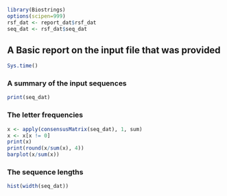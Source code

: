 ```r
library(Biostrings)
options(scipen=999)
rsf_dat <- report_dat$rsf_dat
seq_dat <- rsf_dat$seq_dat
```

## A Basic report on the input file that was provided

```r
Sys.time()
```

### A summary of the input sequences

```r
print(seq_dat)
```

### The letter frequencies

```r
x <- apply(consensusMatrix(seq_dat), 1, sum)
x <- x[x != 0]
print(x)
print(round(x/sum(x), 4))
barplot(x/sum(x))
```

### The sequence lengths

```r
hist(width(seq_dat))
```
